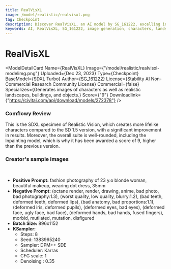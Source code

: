 ```yaml
---
title: RealVisXL 
image: /model/realistic/realvisxl.png
tag: Checkpoint
description: Discover RealVisXL, an AI model by SG_161222, excelling in generating lifelike characters, landscapes, buildings, and objects. Ideal for non-commercial research.
keywords: AI, RealVisXL, SG_161222, image generation, characters, landscapes, buildings, objects, non-commercial research, SDXL Turbo, Inpainting model
---
```



# RealVisXL

<ModelDetailCard 
  Name={<span>RealVisXL</span>}
  Image={"/model/realistic/realvisxl-modelimg.png"}
  Uploaded={<span>Dec 23, 2023</span>}
  Type={<span>Checkpoint</span>}
  BaseModel={<span>SDXL Turbo</span>}
  Author={<a href="https://civitai.com/user/SG_161222">SG_161222</a>}
  License={<span>Stability AI Non-Commercial Research Community License</span>}
  Commercial={false}
  Specializes={<span>Generates images of characters as well as realistic landscapes, buildings, and objects.</span>}
  Score={"9"}
  Downloadlink={"https://civitai.com/api/download/models/272378"}
/>

### Comflowy Review

This is the SDXL specimen of Realistic Vision, which creates more lifelike characters compared to the SD 1.5 version, with a significant improvement in results. Moreover, the overall suite is well-rounded, including the Inpainting model, which is why it has been awarded a score of 9, higher than the previous version.

### Creator's sample images
<br/>
<PhotoProvider>
  <PhotoView src="/model/realistic/005.png">
    <img src="/model/realistic/005.png" alt="" className='rounded-lg'/>
  </PhotoView>
</PhotoProvider>

* **Positive Prompt:** fashion photography of 23 y.o blonde woman, beautiful makeup, wearing dot dress, 35mm
* **Negative Prompt:**  (octane render, render, drawing, anime, bad photo, bad photography:1.3), (worst quality, low quality, blurry:1.2), (bad teeth, deformed teeth, deformed lips), (bad anatomy, bad proportions:1.1), (deformed iris, deformed pupils), (deformed eyes, bad eyes), (deformed face, ugly face, bad face), (deformed hands, bad hands, fused fingers), morbid, mutilated, mutation, disfigured
* **Batch Size:** 896x1152
* **KSampler:** 
  * Steps: 8
  * Seed: 1383965240
  * Sampler: DPM++ SDE 
  * Scheduler: Karras
  * CFG scale: 1
  * Denoising : 0.35